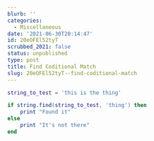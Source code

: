 ```yaml
---
blurb: ''
categories:
  - Miscellaneous
date: '2021-06-30T20:14:47'
id: 20eOFEl52tyT
scrubbed_2021: false
status: unpublished
type: post
title: Find Coditional Match
slug: 20eOFEl52tyT--find-coditional-match
---
```


```lua
string_to_test = 'this is the thing'

if string.find(string_to_test, 'thing') then
    print "Found it" 
else
    print "It's not there"
end 
```
